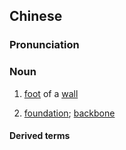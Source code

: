 {{also|墙脚}}
==Chinese==
{{zh-forms|s=墙脚|alt=牆骹-Min}}

===Pronunciation===
{{zh-pron
|m=qiángjiǎo,er=y
|c=coeng4 goek3
|mn=chhiûⁿ-kha
|cat=n
}}

===Noun===
{{zh-noun}}

# [[foot]] of a [[wall]]
# {{lb|zh|figurative}} [[foundation]]; [[backbone]]

====Derived terms====
{{zh-der|撬牆腳|打牆腳|拆牆腳|挖牆腳}}